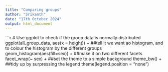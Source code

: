 ```yaml
---
title: "Comparing groups"
author: "Srikanth"
date: "17th October 2024"
output: html_document
---
```


```r
# Use ggplot to check if the group data is normally distributed
ggplot(all_group_data, aes(x = height)) +
  ##tell it we want ao histogram, and to colour the histogram by the different groups
  geom_histogram(aes(fill=sex)) +
  ##make it on two different facets
  facet_wrap(~ sex) +
  ##set the theme to a simple background
  theme_bw() +
  ##tidy up by surpressing the legend
  theme(legend.position = "none")
